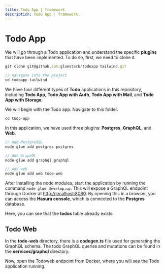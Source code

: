 ```yaml
---
title: Todo App | framework
description: Todo App | framework.
---
```



<Meta title="Tutorials/Todo App" />

# Todo App

We will go through a Todo application and understand the specific **plugins** that have been implemented. To do so, first, we need to clone it.

```jsx
git clone git@github.com:gluestack/todoapp-tailwind.git

// navigate into the project
cd todoapp-tailwind
```

We have four different types of **Todo** applications in this repository, including **Todo App**, **Todo App with Auth**, **Todo App with Mail**, and **Todo App with Storage**.

We will begin with the Todo app. Navigate to this folder.

```jsx
cd todo-app
```

In this application, we have used three plugins: **Postgres**, **GraphQL**, and **Web**.

```jsx
// Add PostgreSQL
node glue add postgres postgres

// Add GraphQL
node glue add graphql graphql

// Add web
node glue add web todo-web
```

After installing the node modules, start the application by running the command `node glue develop:up`. This will expose a GraphQL endpoint through Docker at [http://localhost:8080](http://localhost:8080). By opening this in a browser, you can access the **Hasura console**, which is connected to the **Postgres** database.

Here, you can see that the **todos** table already exists.


## Todo Web

In the **todo-web** directory, there is a **codegen.ts** file used for generating the GraphQL schema. The todo GraphQL queries and mutations can be found in the **services/graphql** directory.

Now, open the Todoweb endpoint from Docker, where you will see the Todo application running.